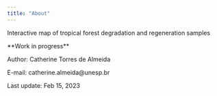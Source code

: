 ```yaml
---
title: "About"
---
```


Interactive map of tropical forest degradation and regeneration samples

\*\*Work in progress\*\*

Author: Catherine Torres de Almeida

E-mail: catherine.almeida@unesp.br

Last update: Feb 15, 2023
